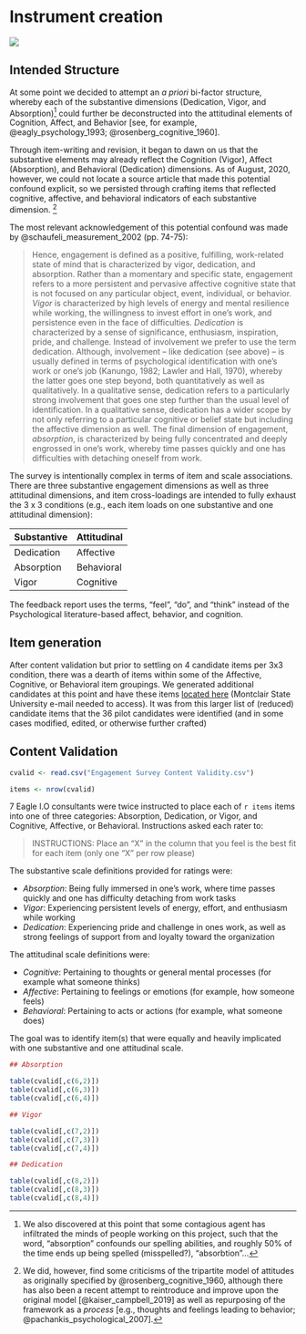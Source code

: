# Instrument creation

![](Images/develop.jpg)

## Intended Structure {#ABCDAV}

At some point we decided to attempt an *a priori* bi-factor structure, whereby each of the substantive dimensions (Dedication, Vigor, and Absorption)[^1] could further be deconstructed into the attitudinal elements of Cognition, Affect, and Behavior [see, for example, @eagly_psychology_1993; @rosenberg_cognitive_1960]. 

Through item-writing and revision, it began to dawn on us that the substantive elements may already reflect the Cognition (Vigor), Affect (Absorption), and Behavioral (Dedication) dimensions. As of August, 2020, however, we could not locate a source article that made this potential confound explicit, so we persisted through crafting items that reflected cognitive, affective, and behavioral indicators of each substantive dimension. [^2]

The most relevant acknowledgement of this potential confound was made by @schaufeli_measurement_2002 (pp. 74-75):

>Hence, engagement is defined as a positive, fulfilling, work-related state of mind that is characterized by vigor, dedication, and absorption. Rather than a momentary and specific state, engagement refers to a more persistent and pervasive affective cognitive state that is not focused on any particular object, event, individual, or behavior. *Vigor* is characterized by high levels of energy and mental resilience while working, the willingness to invest effort in one’s work, and persistence even in the face of difficulties. *Dedication* is characterized by a sense of significance, enthusiasm, inspiration, pride, and challenge. Instead of involvement we prefer to use the term dedication. Although, involvement – like dedication (see above) – is usually defined in terms of psychological identification with one’s work or one’s job (Kanungo, 1982; Lawler and Hall, 1970), whereby the latter goes one step beyond, both quantitatively as well as qualitatively. In a qualitative sense, dedication refers to a particularly strong involvement that goes one step further than the usual level of identification. In a qualitative
sense, dedication has a wider scope by not only referring to a particular cognitive or belief state but including the affective dimension as well. The final dimension of engagement, *absorption*, is characterized by being fully concentrated and deeply engrossed in one’s work, whereby time passes quickly and one has difficulties with detaching oneself from work.

The survey is intentionally complex in terms of item and scale associations. There are three substantive engagement dimensions as well as three attitudinal dimensions, and item cross-loadings are intended to fully exhaust the 3 x 3 conditions (e.g., each item loads on one substantive and one attitudinal dimension): 

| Substantive    | Attitudinal   |
|----------------|---------------|
| Dedication     | Affective     |
| Absorption     | Behavioral    |
| Vigor          | Cognitive     |

The feedback report uses the terms, "feel", "do", and "think" instead of the Psychological literature-based affect, behavior, and cognition.

[^1]: We also discovered at this point that some contagious agent has infiltrated the minds of people working on this project, such that the word, "absorption" confounds our spelling abilities, and roughly 50% of the time ends up being spelled (misspelled?), "absorbtion"...

[^2]: We did, however, find some criticisms of the tripartite model of attitudes as originally specified by @rosenberg_cognitive_1960, although there has also been a recent attempt to reintroduce and improve upon the original model [@kaiser_campbell_2019] as well as repurposing of the framework as a *process* [e.g., thoughts and feelings leading to behavior; @pachankis_psychological_2007].

## Item generation

After content validation but prior to settling on 4 candidate items per 3x3 condition, there was a dearth of items within some of the Affective, Cognitive, or Behavioral item groupings. We generated additional candidates at this point and have these items [located here](https://docs.google.com/document/d/1whB4Ve4aDDl3bxx3dIlloouTDy1ScCcxrT3gK6s9DyU/edit?usp=sharing) (Montclair State University e-mail needed to access). It was from this larger list of (reduced) candidate items that the 36 pilot candidates were identified (and in some cases modified, edited, or otherwise further crafted)


## Content Validation {#CValid}

```r

cvalid <- read.csv("Engagement Survey Content Validity.csv")

items <- nrow(cvalid)

```

7 Eagle I.O consultants were twice instructed to place each of `r items` items into one of three categories: Absorption, Dedication, or Vigor, and Cognitive, Affective, or Behavioral. Instructions asked each rater to:

> INSTRUCTIONS: Place an "X" in the column that you feel is the best fit for each item (only one "X" per row please)

The substantive scale definitions provided for ratings were: 

+ *Absorption*: Being fully immersed in one’s work, where time passes quickly and one has difficulty detaching from work tasks
+ *Vigor*: Experiencing persistent levels of energy, effort, and enthusiasm while working
+ *Dedication*: Experiencing pride and challenge in ones work, as well as strong feelings of support from and loyalty toward the organization

The attitudinal scale definitions were:

+ *Cognitive*: Pertaining to thoughts or general mental processes (for example what someone thinks)
+ *Affective*: Pertaining to feelings or emotions (for example, how someone feels)
+ *Behavioral*: Pertaining to acts or actions (for example, what someone does) 

The goal was to identify item(s) that were equally and heavily implicated with one substantive and one attitudinal scale.

```r
## Absorption

table(cvalid[,c(6,2)])
table(cvalid[,c(6,3)])
table(cvalid[,c(6,4)])
```

```r
## Vigor

table(cvalid[,c(7,2)])
table(cvalid[,c(7,3)])
table(cvalid[,c(7,4)])
```

```r
## Dedication

table(cvalid[,c(8,2)])
table(cvalid[,c(8,3)])
table(cvalid[,c(8,4)])
```

